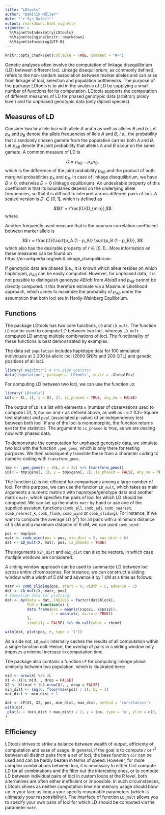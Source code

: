 ```yaml
---
title: "LDtools"
author: "Dominik Müller"
date: "`r Sys.Date()`"
output: rmarkdown::html_vignette
vignette: >
  %\VignetteIndexEntry{LDtools}
  %\VignetteEngine{knitr::rmarkdown}
  %\VignetteEncoding{UTF-8}
---
```


```r
knitr::opts_chunk$set(collapse = TRUE, comment = "#>")
```

Genetic analyses often involve the computation of linkage disequilibrium (LD)
between different loci. Linkage disequilibrium, as commonly defined, refers to
the non-random association between marker alleles and can arise from linkage of
loci, selection and population bottlenecks. The purpose of the package LDtools
is to aid in the analysis of LD by supplying a small number of functions for its
computation. LDtools supports the computation of different measures of LD for
phased genotypic data (arbitrary ploidy level) and for unphased genotypic data
(only diploid species).

## Measures of LD
Consider two bi-allele loci with allele $A$ and $a$ as well as alleles $B$ and $b$. Let $p_A$ and $p_B$ denote the allele frequencies of llele $A$ and $B$, *i.e.*, the probability that a randomly chosen gamete from the population carries both $A$ and $B$. Let $p_{AB}$ denote the joint probability that alleles $A$ and $B$ occur on the same gamete. A common measure of LD is

$$D = p_{AB} - p_A p_B,$$
which is the difference of the joint probability $p_{AB}$ and the product of both marginal probabilities $p_A$ and $p_B$. In case of linkage disequilibrium, we have $D \neq 0$, otherwise $D = 0$ (linkage equilibrium). An undesirable property of this coefficient is that its boundaries depend on the underlying allele frequencies, so that it is difficult to interpret across different pairs of loci. A scaled version is $D' \in [0, 1]$, which is defined as

$$D' = \frac{D}{D_{min}},$$
where
 \begin{equation}
    D_{min}=
    \begin{cases}
      \max \left \{-p_A p_B, -(1 - p_A) (1 - p_B) \right \}, & \text{if}\ D < 0 \\
      \min \left \{p_A (1 - p_B), (1 - p_A) p_B \right \}, & \text{otherwise.}
    \end{cases}
  \end{equation}

Another frequently used measure that is the pearson correlation coefficient between marker allele is

$$
r = \frac{D}{\sqrt{p_A (1 - p_A)} \sqrt{p_B (1 - p_B)}},
$$
which also has the desirable property of $r \in [0, 1].$. More information on these measures can be found on https://en.wikipedia.org/wiki/Linkage_disequilibrium.

If genotypic data are phased (i.e., it is known which allele resides on which haplotype), $p_{AB}$ can be easily computed. However, for unphased data, it is not possible to distinguish genotype $AB/ab$ from $Ab/aB$ and $p_{AB}$ cannot be directly computed. It this therefore estimate via a Maximum Likelihood approach, which aimes to maximize the probabiliy of $p_{AB}$ under the assumption that both loci are in Hardy-Weinberg Equilibrium.

## Functions
The package LDtools has two core functions, `LD` and `LD_mult`. The function `LD` can be used to compute LD between two loci, whereas `LD_mult` computed LD among multiple combinations of loci. The functionality of these functions is best demonstrated by examples.

The data set `population` includes haplotype data for 100 simulated individuals at 2,200 bi-allelic loci (2000 SNPs and 200 QTL) and genetic positions of all loci.
```r
library('magrittr') # %>% pipe operator
data('population', package = 'LDtools', envir = .GlobalEnv)
```

For computing LD between two loci, we can use the function `LD`:

```r
library('LDtools')
LD(x = X[, 1], y = X[, 2], is_phased = TRUE, any_na = FALSE)
```

The output of `LD` is a list with elements `n` (number of observations used to compute LD), `D`, `Dprime` and `r` as defined above, as well as `chi2` (Chi-Square test statistic) and `pval` (associated p-value) of an independency test between both loci. If any of the loci is monomorphic, the function returns `NaN` for the statistics. The argument to `is_phased` is `TRUE`, as we are dealing now with phased data.

To demonstrate the computation for unphased genotypic data, we simulate two loci with the function `.gen_geno`, which is only there for testing purposes. We then subsequently translate these from a character coding to numeric coding with `transform_geno`.
```r
tmp <- .gen_geno(n = 20L, m = 2L) %>% transform_geno()
LD(x = tmp$geno[, 1], y = tmp$geno[, 2], is_phased = FALSE, any_na = TRUE)
```


The function `LD` is not efficient for comparisons among a large number of loci.
For this purpose, we can use the funcion `LD_mult`, which takes as main
arguments a numeric matrix `X` with haplotype/genotype data and another matrix
`matr`, which specifies the pairs of loci for which LD should be computed. We
can set up the matrix `matr` by hand or use one of the supplied assistant
functions (`comb_all`, `comb_adj`, `comb_nearest`, `comb_nearest_k`,
`comb_flank`, `comb_wind` or `comb_sliding`). For instance, if we want to
compute the average LD ($r^2$) for all pairs with a minimum distance of 5 cM and a maximum distance
of 6 cM, we can used `comb_wind`:

```r
pos <- map$pos
matr <- comb_wind(pos = pos, min_dist = 5, max_dist = 6)
dat <- LD_mult(X, matr, pos, is_phased = TRUE)
```
The arguments `min_dist` and `max_dist` can also be vectors, in which case mutliple windows are considered.

A sliding window approach can be used to summarize LD between loci across entire chromosomes. For instance, we can construct a sliding window with a width of 5 cM and advance it by 1 cM at a time as follows:

```r
matr <- comb_sliding(pos, start = 0, width = 5, advance = 1)
dat <- LD_mult(X, matr, pos)
# Summarize data for plotting.
dat <- by(data = dat, INDICES = factor(dat$block),
          FUN = function(x) {
          data.frame(pos = mean(c(x$pos1, x$pos2)),
                     r = mean(x$r, na.rm = TRUE))
          },
          simplify = FALSE) %>% do.call(what = rbind)

with(dat, plot(pos, r, type = 'l'))
```

As a side not, `LD_mult` internally caches the results of all computation within
a single function call. Hence, the overlap of pairs in a sliding window only
imposes a minimal increase in computation time.

The package also contains a function `LP` for computing linkage phase similarity between two population, which is illustrated here:

```r
mid <- nrow(X) %/% 2L
X1 <- X[1L:mid, , drop = FALSE]
X2 <- X[(mid + 1L):nrow(X), , drop = FALSE]
min_dist <- seq(0, floor(max(pos) / 2), by = 1)
max_dist <- min_dist + 1

dat <- LP(X1, X2, pos, min_dist, max_dist, method = 'correlation')
with(dat,
 plot(x = (min_dist + max_dist) / 2, y = lps, type = 'o', ylim = c(0, 1))
)
```


## Efficiency
LDtools strives to strike a balance between wealth of output, efficienty of
computation and ease of usage. In general, if the goal is to compute $r$ or
$r^2$ between all distinct pairs from a set of loci, the base function `cor` can be used
and can be hardly beaten in terms of speed. However, for more complex
combinations between loci, it is necessary to either first compute LD for all
combinations and the filter out the interesting ones, or to compute LD between
individual pairs of loci in custom loops at the R level, both alternatives are often either inefficient or impossible.
In such circumstances, LDtools shines as neither computation time nor memory usage should blow up in your face as long a your specify reasonable parameters (which is ultimately your responsibility!). The interface of function `LD_mult` allows you to specify your own pairs of loci for which LD should be computed via the parameter `matr`.
